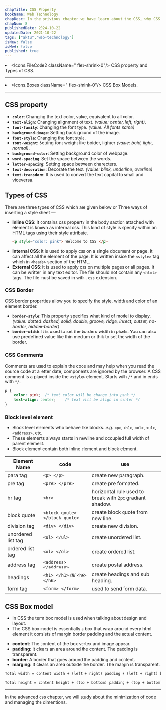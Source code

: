 ```yaml
---
chapTitle: CSS Property 
bookName: Web Technology
chapDesc: In the privious chapter we have learn about the CSS, why CSS is important for us as a programmer. Some basic syntax and selectors.
chapNum: 8
publishedDate: 2024-10-22
updatedDate: 2024-10-22
tags: ["aktu","web-technology"]
isNew: false
isMod: false
published: true
---
```


<ChapIntro><li className="flex gap-3"><Icons.FileCode2 className=" flex-shrink-0"/> CSS property and Types of CSS. </li><hr className="my-2"/><li className="flex gap-3"><Icons.Boxes className=" flex-shrink-0"/> CSS Box Models. </li></ChapIntro>

---
## CSS property
- **```color```**: Changing the text color, value, equivalent to all color.
- **```text-align```**: Changing alignment of text. *(value: center, left, right)*.
- **```font-family```**: Changing the font type. *(value: All fonts name)*
- **```background-image```**: Setting back ground of the image.
- **```font-style```**: Changing the font style.
- **```font-weight```**: Setting font weight like bolder, lighter *(value: bold, light, normal)*.
- **```background-color```**: Setting background color of webpage.
- **```word-spacing```**: Set the space between the words.
- **```letter-spacing```**: Setting space between charecters.
- **```text-decoration```**: Decorate the text. *(value: blink, underline, overline)*
- **```text-transdorm```**: It is used to convert the text capital to small and viceversa.

## Types of CSS
There are three types of CSS which are given below or Three ways of inserting a style sheet &mdash;
- **Inline CSS**: It contains css property in the body saction attached with element is known as internal css. This kind of style is specify within an HTML tags using their style attribute.
    ```html
    <p style="color: pink"> Welcome to CSS </p>
    ```
- **Internal CSS**: It is used to apply css on a single document or page. It can affect all the element of the page. It is written inside the ```<style>``` tag which in ```<heads>``` section of the HTML.
- **External CSS**: It is used to apply css on multiple pages or all pages. It can be written in any text editor. The file should not contain any ```<html>``` tags. The file must be saved in with ```.css``` extension.

### CSS Border
CSS border properties allow you to specify the style, width and color of an element border.

- **```border-style```**: This property specifies what kind of model to display. *(value: dotted, dashed, solid, double, groove, ridge, insect, outset, no-border, hidden-border)*
- **```border-width```**: It is used to set the borders width in pixels. You can also use predefined value like thin medium or thik to set the width of the border.

### CSS Comments
Comments are used to explain the code and may help when you read the source code at a letter date, components are ignored by the browser. A CSS comment is a placed inside the ```<style>``` element. Starts with ```/*``` and in ends with ```*/```.
```css
p {
    color: pink;  /* text color will be change into pink */
    text-align: center;    /* text will be align in center */
}
```

### Block level element
- Block level elements who behave like blocks. *e.g.* ```<p>```, ```<h1>```, ```<ol>```, ```<ul>```, ```<address>```, etc.
- These elements always starts in newline and occupied full width of parent element.
- Block element contain both inline element and block element.

| Element Name | code | use |
| ------------ | ---- | ---- |
| para tag | ```<p> </p>``` | create new paragraph. |
| pre tag | ```<pre> </pre>``` | create pre formated. |
| hr tag | ```<hr>``` | horizontal rule used to break with ```2px``` gradiant shadow. |
| block quote | ```<block qoute> </block quote>``` | create block quote from new line. |
| division tag | ```<div> </div>``` | create new division. |
| unordered list tag | ```<ul> </ul>``` | create unordered list. |
| ordered list tag | ```<ol> </ol>``` | create ordered list. |
| address tag | ```<address> </address>``` | create postal address. |
| headings | ```<h1> </h1>``` *till* ```<h6> </h6>``` | create headings and sub heading. |
| form tag | ```<form> </form>``` | used to send form data. |

## CSS Box model
- In CSS the term box model is used when talking about design and layout.
- The CSS box model is essentially a box that wrap around every html element it consists of margin border padding and the actual content.

<FigureMdx lightUrl="wt-css-box-model" desc="CSS Box Model diagram"/>

- **content**: The content of the box vertex and image appear.
- **padding**: It clears an area around the content. The padding is transparent.
- **border**: A border that goes around the padding and content.
- **marging**: It clears an area outside the border. The margin is transparent. 

``` makefile
Total width = content width + (left + right) padding + (left + right) border 
```
``` makefile
Total height = content height + (top + bottom) padding + (top + bottom) border 
```
---

<NextUp nextChap="9" nextChapName="CSS Advanced" nextChapLink="/web-technology/css-advanced"> In the advanced css chapter, we will study about the minimization of code and managing the dimentions.</NextUp>
